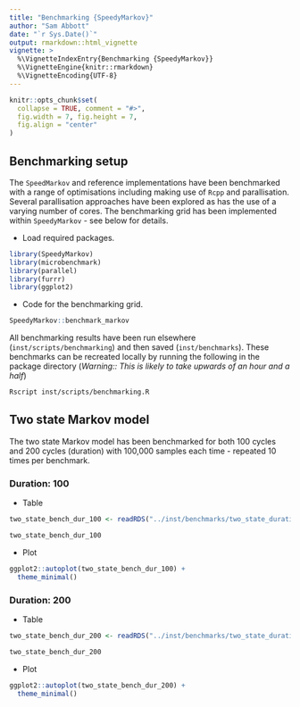 ```yaml
---
title: "Benchmarking {SpeedyMarkov}"
author: "Sam Abbott"
date: "`r Sys.Date()`"
output: rmarkdown::html_vignette
vignette: >
  %\VignetteIndexEntry{Benchmarking {SpeedyMarkov}}
  %\VignetteEngine{knitr::rmarkdown}
  %\VignetteEncoding{UTF-8}
---
```


```r
knitr::opts_chunk$set(
  collapse = TRUE, comment = "#>",
  fig.width = 7, fig.height = 7, 
  fig.align = "center"
)
```

## Benchmarking setup

The `SpeedMarkov` and reference implementations have been benchmarked with a range of optimisations including making use of `Rcpp` and parallisation. Several parallisation approaches have been explored as has the use of a varying number of cores. The benchmarking grid has been implemented within `SpeedyMarkov` - see below for details.

* Load required packages.

```r
library(SpeedyMarkov)
library(microbenchmark)
library(parallel)
library(furrr)
library(ggplot2)
```

* Code for the benchmarking grid.

```r
SpeedyMarkov::benchmark_markov
```

All benchmarking results have been run elsewhere (`inst/scripts/benchmarking`) and then saved (`inst/benchmarks`). These benchmarks can be recreated locally by running the following in the package directory (*Warning:: This is likely to take upwards of an hour and a half*)

```bash
Rscript inst/scripts/benchmarking.R
```

## Two state Markov model

The two state Markov model has been benchmarked for both 100 cycles and 200 cycles (duration) with 100,000 samples each time - repeated 10 times per benchmark.

### Duration: 100

* Table

```r
two_state_bench_dur_100 <- readRDS("../inst/benchmarks/two_state_duration_100.rds") 

two_state_bench_dur_100
```

* Plot

```r
ggplot2::autoplot(two_state_bench_dur_100) +
  theme_minimal()
```

### Duration: 200

* Table

```r
two_state_bench_dur_200 <- readRDS("../inst/benchmarks/two_state_duration_200.rds")

two_state_bench_dur_200
```


* Plot

```r
ggplot2::autoplot(two_state_bench_dur_200) +
  theme_minimal()
```
